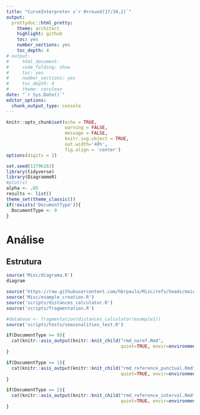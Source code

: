 ```yaml
---
title: "CurveInterpreter v`r 0+round(17/34,2)`"
output:
  prettydoc::html_pretty:
    theme: architect
    highlight: github
    toc: yes
    number_sections: yes
    toc_depth: 4
# output: 
#     html_document:
#     code_folding: show
#     toc: yes
#     number_sections: yes
#     toc_depth: 4
#     theme: cerulean
date: "`r Sys.Date()`"
editor_options: 
  chunk_output_type: console
---
```


```r
knitr::opts_chunk$set(echo = TRUE,
                      warning = FALSE,
                      message = FALSE,
                      knitr.svg.object = TRUE, 
                      out.width='40%',
                      fig.align = 'center')
options(digits = 2)
```

```r
set.seed(13796163)
library(tidyverse)
library(DiagrammeR)
#plot(x)
alpha <- .05
results <- list()
theme_set(theme_classic())
if(!exists('DocumentType')){
  DocumentType <- 0
}
```

# Análise 
<!-- {.tabset .tabset-fade .tabset-pills} -->

## Estrutura

```r
source('Misc/diagrama.R')
diagram
```

```r
source('https://raw.githubusercontent.com/hbrpaulo/Misc/refs/heads/main/format_sig.R')
source('Misc/example_creation.R')
source('scripts/distances_calculator.R')
source('scripts/fragmentation.R')
```


```r
#database <- fragmentation(distances_calculator(example1))
source('scripts/tests/seasonalities_test.R')
```


```r
if(DocumentType >= 0){
  cat(knitr::asis_output(knitr::knit_child("rmd_noref.Rmd", 
                                           quiet=TRUE, envir=environment())))
}
```

```r
if(DocumentType >= 1){
  cat(knitr::asis_output(knitr::knit_child("rmd_reference_punctual.Rmd",
                                           quiet=TRUE, envir=environment())))
}
```

```r
if(DocumentType == 2){
  cat(knitr::asis_output(knitr::knit_child("rmd_reference_interval.Rmd",
                                           quiet=TRUE, envir=environment())))
}
```
